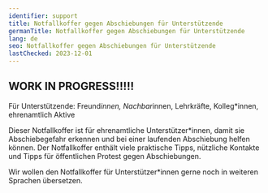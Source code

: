 ```yaml
---
identifier: support
title: Notfallkoffer gegen Abschiebungen für Unterstützende
germanTitle: Notfallkoffer gegen Abschiebungen für Unterstützende
lang: de
seo: Notfallkoffer gegen Abschiebungen für Unterstützende
lastChecked: 2023-12-01
---
```


## WORK IN PROGRESS!!!!!

Für Unterstützende: Freund*innen, Nachbar*innen, Lehrkräfte, Kolleg\*innen, ehrenamtlich Aktive

Dieser Notfallkoffer ist für ehrenamtliche Unterstützer\*innen, damit sie Abschiebegefahr erkennen und bei einer laufenden Abschiebung helfen können. Der Notfallkoffer enthält viele praktische Tipps, nützliche Kontakte und Tipps für öffentlichen Protest gegen Abschiebungen.

Wir wollen den Notfallkoffer für Unterstützer\*innen gerne noch in weiteren Sprachen übersetzen.
